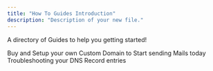 ```yaml
---
title: "How To Guides Introduction"
description: "Description of your new file."
---
```


A directory of Guides to help you getting started!

<CardGroup cols={2}>
  <Card title="Custom Domain" icon="sparkles" href="/how-to/dustom-domain">
    Buy and Setup your own Custom Domain to Start sending Mails today
  </Card>
  <Card title="Domain Verfification" icon="sparkles" href="/how-to/verification">
    Troubleshooting your DNS Record entries
  </Card>
</CardGroup>